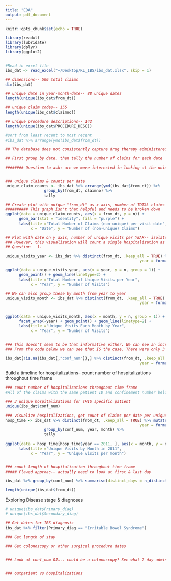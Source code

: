 ```yaml
---
title: "EDA"
output: pdf_document
---
```


```r
knitr::opts_chunk$set(echo = TRUE)
```

```r
library(readxl)
library(lubridate)
library(dplyr)
library(ggplot2)


#Read in excel file
ibs_dat <- read_excel("~/Desktop/RL_IBS/ibs_dat.xlsx", skip = 1)
```


```r
## dimensions-- 500 total claims
dim(ibs_dat)

## unique date in year-month-date-- 88 unique dates
length(unique(ibs_dat$from_dt))

## unique claim codes-- 155 
length(unique(ibs_dat$claimno))

## unique procedure descriptions-- 142
length(unique(ibs_dat$PROCEDURE_DESC))
```

```r
#sort from least recent to most recent
#ibs_dat %>% arrange(ymd(ibs_dat$from_dt))

## The database does not consistently capture drug therapy administered during an inpatient confinement. This is based on how the treatments are billed. we may receive only revenue codes indicating drugs were administered. 
```

```r
## First group by date, then tally the number of claims for each date

######## Question to ask: are we more interested in looking at the unique claims? What does it mean for two entries to have the same claim number on the same treatment day?


### unique claims & counts per date
unique_claim_counts <- ibs_dat %>% arrange(ymd(ibs_dat$from_dt)) %>%
                 group_by(from_dt, claimno) %>%
                 tally

## Create plot with unique "from_dt" as x-axis, number of TOTAL claims as y-axis
########## This graph isn't that helpful and needs to be broken down 
ggplot(data = unique_claim_counts, aes(x = from_dt, y = n)) +
      geom_bar(stat = "identity", fill = "purple") +
      labs(title ="Total Number of Claims (non-unique) per visit date",
           x = "Date", y = "Number of (non-unique) Claims")

## Plot with date on y axis, number of unique visits per YEAR-- isolate distinct from_dt and count 
### However, this visualization will count a single hospitalization as multiple visits since those are over multiple days
## Question   1. 

unique_visits_year <- ibs_dat %>% distinct(from_dt, .keep_all = TRUE) %>% mutate(month = format(from_dt, "%m"),
                                                           year = format(from_dt, "%Y")) %>% group_by(year) %>% tally

ggplot(data = unique_visits_year, aes(x = year, y = n, group = 1)) +
      geom_point() + geom_line(linetype=2) +
      labs(title ="Total Number of Unique Visits per Year",
           x = "Year", y = "Number of Visits")

## We can also group these by month from year to year
unique_visits_month <- ibs_dat %>% distinct(from_dt, .keep_all = TRUE) %>% mutate(month = format(from_dt, "%m"),
                                                           year = format(from_dt, "%Y")) %>% group_by(year, month) %>% tally


ggplot(data = unique_visits_month, aes(x = month, y = n, group = 1)) +
      facet_wrap(~year) + geom_point() + geom_line(linetype=2) +
      labs(title ="Unique Visits Each Month by Year",
           x = "Year", y = "Number of Visits")


### This doesn't seem to be that informative either. We can see an increasing trend in visits in 2012, also bunch in July of 2011-- maybe these are hospitalizations? 
### From the code below we can see that IS the case. There were only 3 unique hospitalizations, all in 2011 

ibs_dat[!is.na(ibs_dat[,"conf_num"]),] %>% distinct(from_dt, .keep_all = TRUE) %>% mutate(month = format(from_dt, "%m"),
                                                           year = format(from_dt, "%Y")) %>% group_by(year, month, conf_num) %>% tally
```

Build a timeline for hospitalizations-- count number of hospitalizations throughout time frame
```r
### count number of hospitalizations throughout time frame
#All of the claims with the same patient ID and confinement number belong to the same unique inpatient stay-- unique hospitalizations

### 3 unique hospitalizations for THIS specific patient 
unique(ibs_dat$conf_num)

### visualize hospitalizations, get count of claims per date per unique hospitalization by year & month
hosp_time <- ibs_dat %>% distinct(from_dt, .keep_all = TRUE) %>% mutate(month = format(from_dt, "%m"),
                                                           year = format(from_dt, "%Y")) %>%
                 group_by(conf_num, year, month) %>%
                 tally
 
ggplot(data = hosp_time[hosp_time$year == 2011, ], aes(x = month, y = n, fill = conf_num)) + geom_bar(stat='identity') +
      labs(title ="Unique Visits by Month in 2011",
           x = "Year", y = "Unique visits per month")


### count length of hospitalization throughout time frame 
##### Flawed approac-- actually need to look at first & last day

ibs_dat %>% group_by(conf_num) %>% summarise(distinct_days = n_distinct(from_dt))

length(unique(ibs_dat$from_dt))
```


Exploring Disease stage & diagnoses
```r
# unique(ibs_dat$Primary_diag)
# unique(ibs_dat$Secondary_diag)

## Get dates for IBS diagnosis 
ibs_dat %>% filter(Primary_diag == "Irritable Bowel Syndrome")

### Get length of stay

### Get colonoscopy or other surgical procedure dates


### Look at conf_num OJ….. could be a colonoscopy? See what 2 day admission looks like 


### outpatient vs hospitalizations 
```


